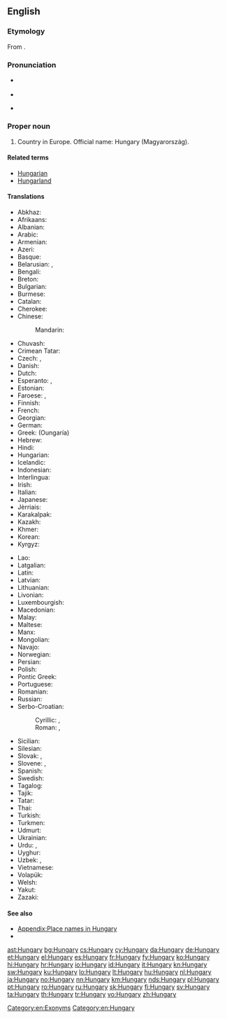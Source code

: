 ==English==

===Etymology===
From {{etyl|ML.|en}} {{term|Hungaria|lang=la}}.

===Pronunciation===
* {{a|UK|US}} {{IPA|/ˈhʌŋ.ɡə.ɹi/}}
* {{audio|en-us-Hungary.ogg|Audio (US)}}
* {{homophones|lang=en|hungry}} {{qualifier|in some accents}}

===Proper noun===
{{wikipedia}}
{{en-proper noun}}

# Country in Europe. Official name: Hungary (Magyarország).

====Related terms====
* [[Hungarian]]
* [[Hungarland]]

====Translations====
{{trans-top|the country}}
* Abkhaz: {{t-|ab|Мадиартәыла|tr=Madiartwyla|sc=Cyrl}}
* Afrikaans: {{t-|af|Hongarye}}
* Albanian: {{t+|sq|Hungaria}}
* Arabic: {{t-|ar|المجر|m|tr=al-májar|sc=Arab}}
* Armenian: {{t-|hy|Հունգարիա|tr=Hungaria|sc=Armn}}
* Azeri: {{t+|az|Macarıstan}}
* Basque: {{t+|eu|Hungaria}}
* Belarusian: {{t-|be|Венгрыя|f|tr=Vénhryja|sc=Cyrl}}, {{t-|be|Вугоршчына|f|tr=Vuhórščyna|sc=Cyrl}}
* Bengali: {{t-|bn|হাঙ্গেরি|tr=hangeri|sc=Beng}}
* Breton: {{t-|br|Hungaria}}
* Bulgarian: {{t+|bg|Унгария|f|tr=Ungárija|sc=Cyrl}}
* Burmese: {{t-|my|ဟန်ဂေရီနိုင်ငံ|sc=Mymr}}
* Catalan: {{t+|ca|Hongria|f}}
* Cherokee: {{t-|chr|ᎲᎦᎵᏱ|tr=Hvgaliyi|sc=Cher}}
* Chinese:
*: Mandarin: {{t-|cmn|匈牙利|tr=Xiōngyálì|sc=Hani}}
* Chuvash: {{tø|cv|Венгри|tr=Vengri|sc=Cyrl}}
* Crimean Tatar: {{tø|crh|Macaristan}}
* Czech: {{t+|cs|Maďarsko|n}}, {{t-|cs|Uhry|p}} {{qualifier|before 1918}}
* Danish: {{t+|da|Ungarn}}
* Dutch: {{t+|nl|Hongarije|n}}
* Esperanto: {{t-|eo|Hungario}}, {{t-|eo|Hungarujo}}
* Estonian: {{t+|et|Ungari}}
* Faroese: {{t-|fo|Ungarn}}, {{qualifier|historically}} {{t-|fo|Húnaland|n}}
* Finnish: {{t+|fi|Unkari}}
* French: {{t+|fr|Hongrie|f}}
* Georgian: {{t-|ka|უნგრეთი|tr=ungreti|sc=Geor}}
* German: {{t+|de|Ungarn|n}}
* Greek: {{t+|el|Ουγγαρία|f|sc=Grek}} (Oungaría)
* Hebrew: {{t+|he|הונגריה|f|tr=Hungarya|sc=Hebr}}
* Hindi: {{t+|hi|हंगरी|tr=haṅgarī|sc=Deva}}
* Hungarian: {{t+|hu|Magyarország}}
* Icelandic: {{t+|is|Ungverjaland|n}}
* Indonesian: {{t-|id|Hongaria}}
* Interlingua: {{t-|ia|Hungaria}}
* Irish: {{t-|ga|Ungáir|alt=An Ungáir}}
* Italian: {{t+|it|Ungheria|f}}
* Japanese: {{t+|ja|ハンガリー|tr=Hangarī}}
* Jèrriais: {{tø|roa-jer|Hongrie|f}}
* Karakalpak: {{tø|kaa|Vengriya}}
* Kazakh: {{t|kk|Мажарстан|tr=Majarstán|sc=Cyrl}}
* Khmer: {{t-|km|ហុងគ្រី|sc=Khmr|tr=hongkrii}}
* Korean: {{t+|ko|헝가리|tr=Heonggari|sc=Hang}}
* Kyrgyz: {{t-|ky|Венгрия|tr=Vengriya|sc=Cyrl}}
{{trans-mid}}
* Lao: {{t+|lo|ຮົງກາລີ|tr=hong-kā-lī|sc=Laoo}}
* Latgalian: {{tø|ltg|Vengreja|f}}
* Latin: {{t-|la|Hungaria|f}}
* Latvian: {{t+|lv|Ungārija|f}}
* Lithuanian: {{t+|lt|Vengrija|f}}
* Livonian: {{tø|liv|Ungārmō}}
* Luxembourgish: {{t+|lb|Ungarn|n}}
* Macedonian: {{t+|mk|Унгарија|f|tr=Ungárija|sc=Cyrl}}
* Malay: {{t-|ms|Hungary}}
* Maltese: {{t-|mt|Ungerija|alt=l-Ungerija}}
* Manx: {{t|gv|Ungaar|f|alt=Yn Ungaar}}
* Mongolian: {{t-|mn|Унгар|tr=Ungar|sc=Cyrl}}
* Navajo: {{tø|nv|Hángewii}}
* Norwegian: {{t+|no|Ungarn}}
* Persian: {{t+|fa|مجارستان|tr=Majârestân|sc=fa-Arab}}
* Polish: {{t+|pl|Węgry|p}}
* Pontic Greek: {{tø|pnt|Ουγγαρία}}
* Portuguese: {{t+|pt|Hungria|f}}
* Romanian: {{t+|ro|Ungaria|f}}
* Russian: {{t+|ru|Венгрия|f|tr=Véngrija|sc=Cyrl}}
* Serbo-Croatian:
*: Cyrillic: {{t-|sh|Мађарска|f|alt=Ма̏ђарска|sc=Cyrl}}, {{t-|sh|Маџарска|f|alt=Ма̏џарска|sc=Cyrl}}
*: Roman: {{t-|sh|Mađarska|f|alt=Mȁđarskā}}, {{t-|sh|Madžarska|f|alt=Mȁdžarskā}}
* Sicilian: {{t-|scn|Unghirìa|f}}
* Silesian: {{tø|szl|Madźary|p}}
* Slovak: {{t-|sk|Maďarsko|n}}, {{t-|sk|Uhorsko|n}} {{qualifier|before 1918}}
* Slovene: {{t+|sl|Madžarska|alt=Madžárska|f}}, {{qualifier|historical}} {{t-|sl|Ogrska|alt=Ógrska|f}}
* Spanish: {{t+|es|Hungría|f}}
* Swedish: {{t+|sv|Ungern}}
* Tagalog: {{t-|tl|Unggarya}}
* Tajik: {{t-|tg|Маҷористон|tr=Majoriston|sc=Cyrl}}
* Tatar: {{t-|tt|Венгрия|tr=Vengrija|sc=Cyrl}}
* Thai: {{t+|th|ฮังการี|tr=hanggaaree|sc=Thai}}
* Turkish: {{t+|tr|Macaristan}}
* Turkmen: {{t-|tk|Wengriýa}}
* Udmurt: {{tø|udm|Венгрия|sc=Cyrl}}
* Ukrainian: {{t+|uk|Угорщина|f|tr=Uhórščyna|sc=Cyrl}}
* Urdu: {{t-|ur|مجارستان|tr=majāristān|sc=ur-Arab}}, {{t-|ur|ہنگری|tr=haṅgarī|sc=ur-Arab}}
* Uyghur: {{t-|ug|ۋېنگرىيە|sc=ug-Arab}}
* Uzbek: {{t-|uz|Mojariston}}, {{t-|uz|Vengriya}}
* Vietnamese: {{t-|vi|Hungary}}
* Volapük: {{t+|vo|Macarän}}
* Welsh: {{t+|cy|Hwngari}}
* Yakut: {{tø|sah|Мадьаар Сирэ|tr=Mad'aar Sire|sc=Cyrl}}
* Zazaki: {{qualifier|Southern Zazaki}} {{tø|zza|Macarıstan}}
{{trans-bottom}}

====See also====
* [[Appendix:Place names in Hungary]]
* {{list:countries of Europe/en}}

[[Category:en:Exonyms]]
[[Category:en:Hungary]]

[[ast:Hungary]]
[[bg:Hungary]]
[[cs:Hungary]]
[[cy:Hungary]]
[[da:Hungary]]
[[de:Hungary]]
[[et:Hungary]]
[[el:Hungary]]
[[es:Hungary]]
[[fr:Hungary]]
[[fy:Hungary]]
[[ko:Hungary]]
[[hi:Hungary]]
[[hr:Hungary]]
[[io:Hungary]]
[[id:Hungary]]
[[it:Hungary]]
[[kn:Hungary]]
[[sw:Hungary]]
[[ku:Hungary]]
[[lo:Hungary]]
[[lt:Hungary]]
[[hu:Hungary]]
[[nl:Hungary]]
[[ja:Hungary]]
[[no:Hungary]]
[[nn:Hungary]]
[[km:Hungary]]
[[nds:Hungary]]
[[pl:Hungary]]
[[pt:Hungary]]
[[ro:Hungary]]
[[ru:Hungary]]
[[sk:Hungary]]
[[fi:Hungary]]
[[sv:Hungary]]
[[ta:Hungary]]
[[th:Hungary]]
[[tr:Hungary]]
[[vo:Hungary]]
[[zh:Hungary]]